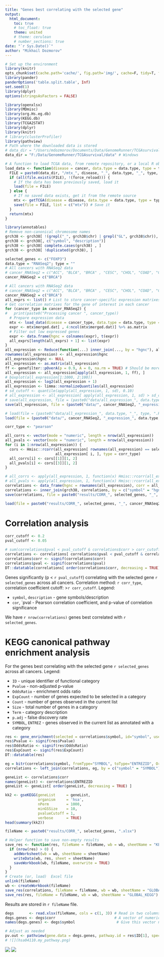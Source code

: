 ```yaml
---
title: "Genes best correlating with the selected gene"
output:
  html_document:
    toc: true
    # toc_float: true
    theme: united
    # theme: cerulean
    # number_sections: true
date: "`r Sys.Date()`"
author: "Mikhail Dozmorov"
---
```


```r
# Set up the environment
library(knitr)
opts_chunk$set(cache.path='cache/', fig.path='img/', cache=F, tidy=T, fig.keep='high', echo=F, dpi=100, warnings=F, message=F, comment=NA, warning=F, results='as.is', fig.width = 10, fig.height = 6) #out.width=700, 
library(pander)
panderOptions('table.split.table', Inf)
set.seed(1)
library(dplyr)
options(stringsAsFactors = FALSE)
```

```r
library(openxlsx)
library(MDmisc)
library(org.Hs.eg.db)
library(KEGG.db)
library(TCGA2STAT)
library(dplyr)
library(knitr)
# library(clusterProfiler)
library(pathview)
# Path where the downloaded data is stored
# data_dir = "/Users/mdozmorov/Documents/Data/GenomeRunner/TCGAsurvival/data" # Mac
data_dir = "F:/Data/GenomeRunner/TCGAsurvival/data" # Windows

# A function to load TCGA data, from remote repository, or a local R object
load_data <- function(disease = cancer, data.type = data.type, type = type, data_dir = data_dir, force_reload = FALSE) {
  FILE = paste0(data_dir, "/mtx_", disease, "_", data.type, "_", type, ".rda") # R object with data
  if (all(file.exists(FILE), !(force_reload))) {
    # If the data has been previously saved, load it
    load(file = FILE)
  } else {
    # If no saved data exists, get it from the remote source
    mtx <- getTCGA(disease = disease, data.type = data.type, type = type, clinical = TRUE)
    save(file = FILE, list = c("mtx")) # Save it
  }
  return(mtx)
}
```

```r
library(annotables)
# Remove non-canonical chromosome names
grch38 <- grch38[ !(grepl("_", grch38$chr) | grepl("GL", grch38$chr)), ]
grch38 <- grch38[, c("symbol", "description")]
grch38 <- grch38[ complete.cases(grch38) , ]
grch38 <- grch38[ !duplicated(grch38), ]
```

```r
selected_genes <- c("FOXP3")
data.type = "RNASeq2"; type = "" 
# All cancers with RNASeq2 data
# cancer_RNASeq2 = c("ACC", "BLCA", "BRCA" , "CESC", "CHOL", "COAD", "COADREAD", "DLBC", "ESCA", "GBM", "GBMLGG", "HNSC", "KICH", "KIPAN", "KIRC", "KIRP", "LGG", "LIHC", "LUAD", "LUSC", "MESO", "OV", "PAAD", "PCPG", "PRAD", "READ", "SARC", "SKCM", "STAD", "TGCT", "THCA", "THYM", "UCEC", "UCS")
cancer_RNASeq2 = c("BRCA")
```

```r
# All cancers with RNASeq2 data
# cancer_RNASeq2 = c("ACC", "BLCA", "BRCA" , "CESC", "CHOL", "COAD", "COADREAD", "DLBC", "ESCA", "GBM", "GBMLGG", "HNSC", "KICH", "KIPAN", "KIRC", "KIRP", "LGG", "LIHC", "LUAD", "LUSC", "MESO", "OV", "PAAD", "PCPG", "PRAD", "READ", "SARC", "SKCM", "STAD", "TGCT", "THCA", "THYM", "UCEC", "UCS")
cancer_RNASeq2 = c("BRCA")
all_exprs <- list() # List to store cancer-specific expression matrixes
# Get correlation matrixes for the gene of interest in each cancer
for (cancer_type in cancer_RNASeq2) {
#   print(paste0("Processing cancer ", cancer_type))
  # Prepare expression data
  mtx <- load_data(disease = cancer_type, data.type = data.type, type = type, data_dir = data_dir, force_reload = FALSE)
  expr <- mtx$merged.dat[ , 4:ncol(mtx$merged.dat)] %>% as.matrix
  # Filter out low expressed genes
  expr <- data.frame(hgnc = colnames(expr), t(expr))
  all_exprs[length(all_exprs) + 1] <- list(expr)
}
all_expression <- Reduce(function(...) inner_join(..., by = "hgnc"), all_exprs) # Combine all expression matrixes
rownames(all_expression) <- all_expression$hgnc
all_expression$hgnc <- NULL
all_expression <- as.matrix(all_expression)
ff <- genefilter::pOverA(p = 0.9, A = 0, na.rm = TRUE) # Should be more than 90% of non-zero values
all_expression <- all_expression[apply(all_expression, 1, ff), ] 
# boxplot(all_expression[1:1000, 2:100])
all_expression <- log2(all_expression + 1)
all_expression <- limma::normalizeQuantiles(all_expression)
# sd_cutoff <- quantile(apply(all_expression, 1, sd), 0.10)
# all_expression <- all_expression[ apply(all_expression, 1, sd) > sd_cutoff, ]
# save(all_expression, file = (paste0("data/all_expression_", data.type, "_", type, ".Rda"))) # All cancers
save(all_expression, file = (paste0("data/", cancer_RNASeq2, "_expression_", data.type, "_", type, ".Rda"))) # Select cancers
```

```r
# load(file = (paste0("data/all_expression_", data.type, "_", type, ".Rda")))
load(file = (paste0("data/", cancer_RNASeq2, "_expression_", data.type, "_", type, ".Rda")))
```

```r
corr_type <- "pearson"
```

```r
all_corrs <- vector(mode = "numeric", length = nrow(all_expression))
all_pvals <- vector(mode = "numeric", length = nrow(all_expression))
for (i in 1:nrow(all_expression)) {
  cors <- Hmisc::rcorr(all_expression[ rownames(all_expression) == selected_genes],
                       all_expression[ i, ], type = corr_type)
  all_corrs[i] <- cors[[1]][1, 2]
  all_pvals[i] <- cors[[3]][1, 2]
}

# all_corrs <- apply(all_expression, 1, function(x) Hmisc::rcorr(all_expression[ rownames(all_expression) == selected_genes], x)[[1]][1, 2])
# all_pvals <- apply(all_expression, 1, function(x) Hmisc::rcorr(all_expression[ rownames(all_expression) == selected_genes], x)[[3]][1, 2])
correlations <- data_frame(hgnc = rownames(all_expression), corr = all_corrs, pval = all_pvals)
correlations <- inner_join(grch38, correlations, by = c("symbol" = "hgnc"))
save(correlations, file = paste0("results/CORR_", selected_genes, "_", cancer_RNASeq2, ".Rda"))
```

```r
load(file = paste0("results/CORR_", selected_genes, "_", cancer_RNASeq2, ".Rda"))
```

# Correlation analysis

```r
corr_cutoff <- 0.2
pval_cutoff <- 0.05

# sum(correlations$pval < pval_cutoff & correlations$corr > corr_cutoff)
correlations <- correlations[ correlations$pval < pval_cutoff & correlations$corr > corr_cutoff, ]
correlations$corr <- signif(correlations$corr)
correlations$pval <- signif(correlations$pval)
DT::datatable(correlations[ order(correlations$corr, decreasing = TRUE), ])
```

Genes significantly (p < `r pval_cutoff`) correlating with the selected gene `r selected_genes` across all cancers. Correlation method: `r corr_type`, correlation coefficient cutoff: >`r corr_cutoff`. Legend:

- `symbol`, `description` - gene symbols/description
- `cor`, `pval - Pearson correlation coefficient, and p-value of correlation significance

We have `r nrow(correlations)` genes best correlated with `r selected_genes`.

# KEGG canonical pathway enrichment analysis 

For the genes best correlating with the selected gene `r selected_genes` across all cancers. Legend:

- `ID` - unique identifier of functional category
- `Pvalue` - non-adjusted p-value
- `OddsRatio` - enrichment odds ratio
- `ExpCount` - number of genes expected to be selected in a category
- `Count` - number of genes observed in the current list
- `Size` - total number of genes in a category
- `Term` - category description
- `p.adj` - false discovery rate
- `SYMBOL`, `ENTREZ` - genes observed in the current list as annotated with a category

```r
res <- gene_enrichment(selected = correlations$symbol, id="symbol", use="KEGG")
res$Pvalue <- signif(res$Pvalue)
res$OddsRatio <- signif(res$OddsRatio)
res$ExpCount <- signif(res$ExpCount)
DT::datatable(res)
```


```r
eg = bitr(correlations$symbol, fromType="SYMBOL", toType="ENTREZID", OrgDb="org.Hs.eg.db")
correlations <- left_join(correlations, eg, by = c("symbol" = "SYMBOL"))

geneList <- correlations$corr
names(geneList) <- correlations$ENTREZID
geneList <- geneList[ order(geneList, decreasing = TRUE) ]

kk2 <- gseKEGG(geneList     = geneList,
               organism     = 'hsa',
               nPerm        = 1000,
               minGSSize    = 10,
               pvalueCutoff = 1,
               verbose      = TRUE)
head(summary(kk2))
```

```r
fileName <- paste0("results/CORR_", selected_genes, ".xlsx")
```

```r
# Helper function to save non-empty results
save_res <- function(res, fileName = fileName, wb = wb, sheetName = "KEGG") {
  if (nrow(res) > 0) {
    addWorksheet(wb = wb, sheetName = sheetName)
    writeData(wb, res, sheet = sheetName)
    saveWorkbook(wb, fileName, overwrite = TRUE)
  }
}
# Create (or, load)  Excel file
unlink(fileName)
wb <- createWorkbook(fileName)
save_res(correlations, fileName = fileName, wb = wb, sheetName = "GLOBAL_CORR")
save_res(res, fileName = fileName, wb = wb, sheetName = "GLOBAL_KEGG")
```

Results are stored in `r fileName` file.

```r
degs       <- read.xlsx(fileName, cols = c(1, 3)) # Read in two columns, gene symbol and fold change
degs.genes <- degs$corr                           # A vector of numeric log fold changes 
names(degs.genes) <- degs$symbol                   # Give this vector names

# Adjust as needed
pv.out <- pathview(gene.data = degs.genes, pathway.id = res$ID[1], species = "hsa", gene.idtype = "SYMBOL", gene.annotpkg = "org.Hs.eg.db", out.suffix = "my_pathway")
# ![](hsa04110.my_pathway.png)
```

![]( hsa04060.my_pathway.png)
![]( hsa04062.my_pathway.png)
